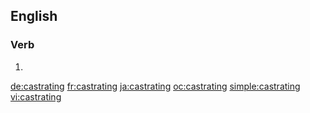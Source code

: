 ==English==

===Verb===
{{head|en}}

# {{present participle of|castrate}}

[[de:castrating]]
[[fr:castrating]]
[[ja:castrating]]
[[oc:castrating]]
[[simple:castrating]]
[[vi:castrating]]
